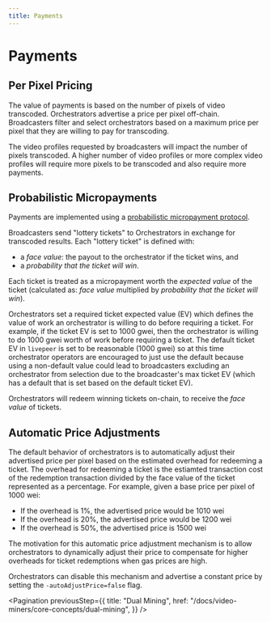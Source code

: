 ```yaml
---
title: Payments
---
```


# Payments

## Per Pixel Pricing

The value of payments is based on the number of pixels of video transcoded.
Orchestrators advertise a price per pixel off-chain. Broadcasters filter and
select orchestrators based on a maximum price per pixel that they are willing to
pay for transcoding.

The video profiles requested by broadcasters will impact the number of pixels
transcoded. A higher number of video profiles or more complex video profiles
will require more pixels to be transcoded and also require more payments.

## Probabilistic Micropayments

Payments are implemented using a
[probabilistic micropayment protocol](https://medium.com/livepeer-blog/streamflow-probabilistic-micropayments-f3a647672462).

Broadcasters send "lottery tickets" to Orchestrators in exchange for transcoded
results. Each "lottery ticket" is defined with:

- a _face value_: the payout to the orchestrator if the ticket wins, and
- a _probability that the ticket will win_.

Each ticket is treated as a micropayment worth the _expected value_ of the
ticket (calculated as: _face value_ multiplied by _probability that the ticket
will win_).

Orchestrators set a required ticket expected value (EV) which defines the value
of work an orchestrator is willing to do before requiring a ticket. For example,
if the ticket EV is set to 1000 gwei, then the orchestrator is willing to do
1000 gwei worth of work before requiring a ticket. The default ticket EV in
`livepeer` is set to be reasonable (1000 gwei) so at this time orchestrator
operators are encouraged to just use the default because using a non-default
value could lead to broadcasters excluding an orchestrator from selection due to
the broadcaster's max ticket EV (which has a default that is set based on the
default ticket EV).

Orchestrators will redeem winning tickets on-chain, to receive the _face value_
of tickets.

## Automatic Price Adjustments

The default behavior of orchestrators is to automatically adjust their
advertised price per pixel based on the estimated overhead for redeeming a
ticket. The overhead for redeeming a ticket is the estiamted transaction cost of
the redemption transaction divided by the face value of the ticket represented
as a percentage. For example, given a base price per pixel of 1000 wei:

- If the overhead is 1%, the advertised price would be 1010 wei
- If the overhead is 20%, the advertised price would be 1200 wei
- If the overhead is 50%, the advertised price is 1500 wei

The motivation for this automatic price adjustment mechanism is to allow
orchestrators to dynamically adjust their price to compensate for higher
overheads for ticket redemptions when gas prices are high.

Orchestrators can disable this mechanism and advertise a constant price by
setting the `-autoAdjustPrice=false` flag.

<Pagination
  previousStep={{
    title: "Dual Mining",
    href: "/docs/video-miners/core-concepts/dual-mining",
  }}
/>

